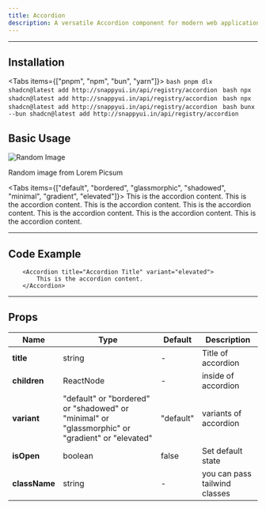 ```yaml
---
title: Accordion
description: A versatile Accordion component for modern web applications
---
```





---

## Installation

<Tabs items={["pnpm", "npm", "bun", "yarn"]}>
  <Tab value="pnpm">
    ```bash
    pnpm dlx shadcn@latest add http://snappyui.in/api/registry/accordion
    ```
  </Tab>
  <Tab value="npm">
    ```bash
    npx shadcn@latest add http://snappyui.in/api/registry/accordion
    ```
  </Tab>
  <Tab value="yarn">
    ```bash
    npx shadcn@latest add http://snappyui.in/api/registry/accordion
    ```
  </Tab>
  <Tab value="bun">
    ```bash
    bunx --bun shadcn@latest add http://snappyui.in/api/registry/accordion
    ```
  </Tab>
</Tabs>

## Basic Usage
<div className="flex flex-col items-center justify-center mb-6 border-1 border-zinc-800 rounded-lg py-5 px-5">
            <Accordion title="Accordion Title" variant="glassmorphic">
                <div className="flex flex-col items-center justify-center mb-6 border-1 border-zinc-800 rounded-lg py-5">
                    <Card
                        title="Image Card"
                        variant="dark"
                    >
                        <img src="https://picsum.photos/300/200" alt="Random Image" className="rounded-lg" />
                        <p>Random image from Lorem Picsum</p>
                    </Card>
                </div>
            </Accordion>
</div>

<Tabs items={["default", "bordered", "glassmorphic", "shadowed", "minimal", "gradient", "elevated"]}>
  <Tab value="default">
    <Accordion title="Accordion Title" variant="default">
                This is the accordion content.
            </Accordion>
  </Tab>
  <Tab value="bordered">
    <Accordion title="Accordion Title" variant="bordered" >
                This is the accordion content.
            </Accordion>
  </Tab>
  <Tab value="glassmorphic">
     <Accordion title="Accordion Title" variant="glassmorphic">
                This is the accordion content.
            </Accordion>
  </Tab>
  <Tab value="shadowed">
    <Accordion title="Accordion Title" variant="shadowed">
                This is the accordion content.
            </Accordion>
  </Tab>
  <Tab value="minimal">
    <Accordion title="Accordion Title" variant="minimal">
                This is the accordion content.
            </Accordion>
  </Tab>
  <Tab value="gradient">
    <Accordion title="Accordion Title" variant="gradient">
                This is the accordion content.
            </Accordion>
  </Tab>
  <Tab value="elevated">
    <Accordion title="Accordion Title" variant="elevated">
                    This is the accordion content.
                </Accordion>
  </Tab>
</Tabs>

---

## Code Example

```tsx 
    <Accordion title="Accordion Title" variant="elevated">
        This is the accordion content.
    </Accordion>
```

---

## Props

| <b>Name</b>   | <b>Type</b> | <b>Default</b> | <b>Description</b>                            |
| ------------- | ----------- | -------------- | --------------------------------------------- |
| **title**     | string      | -              | Title of accordion                        |
| **children** | ReactNode      | -              | inside of accordion                        |
| **variant**   | "default" or "bordered" or "shadowed" or "minimal" or "glassmorphic" or "gradient" or "elevated"| "default" | variants of accordion |
| **isOpen**     | boolean      | false             | Set default state|
| **className**   | string      | -      | you can pass tailwind classes|
